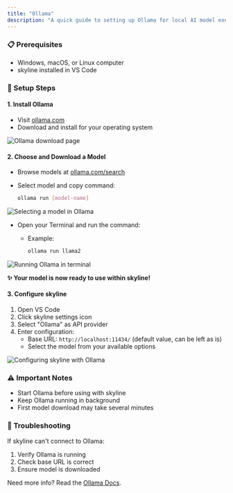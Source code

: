 ```yaml
---
title: "Ollama"
description: "A quick guide to setting up Ollama for local AI model execution with skyline."
---
```


### 📋 Prerequisites

-   Windows, macOS, or Linux computer
-   skyline installed in VS Code

### 🚀 Setup Steps

#### 1. Install Ollama

-   Visit [ollama.com](https://ollama.com)
-   Download and install for your operating system

<Frame>
	<img
		src="https://storage.googleapis.com/skyline_public_images/docs/assets/image%20(2)%20(1)%20(1).png"
		alt="Ollama download page"
	/>
</Frame>

#### 2. Choose and Download a Model

-   Browse models at [ollama.com/search](https://ollama.com/search)
-   Select model and copy command:

    ```bash
    ollama run [model-name]
    ```

<Frame>
	<img
		src="https://storage.googleapis.com/skyline_public_images/docs/assets/ollama-model-grab%20(2).gif"
		alt="Selecting a model in Ollama"
	/>
</Frame>

-   Open your Terminal and run the command:

    -   Example:

        ```bash
        ollama run llama2
        ```

<Frame>
	<img
		src="https://storage.googleapis.com/skyline_public_images/docs/assets/starting-ollama-terminal%20(2).gif"
		alt="Running Ollama in terminal"
	/>
</Frame>

**✨ Your model is now ready to use within skyline!**

#### 3. Configure skyline

1. Open VS Code
2. Click skyline settings icon
3. Select "Ollama" as API provider
4. Enter configuration:
    - Base URL: `http://localhost:11434/` (default value, can be left as is)
    - Select the model from your available options

<Frame>
	<img
		src="https://storage.googleapis.com/skyline_public_images/docs/assets/selecting-ollama-model-skyline%20(3).gif"
		alt="Configuring skyline with Ollama"
	/>
</Frame>

### ⚠️ Important Notes

-   Start Ollama before using with skyline
-   Keep Ollama running in background
-   First model download may take several minutes

### 🔧 Troubleshooting

If skyline can't connect to Ollama:

1. Verify Ollama is running
2. Check base URL is correct
3. Ensure model is downloaded

Need more info? Read the [Ollama Docs](https://github.com/ollama/ollama/blob/main/docs/api.md).

